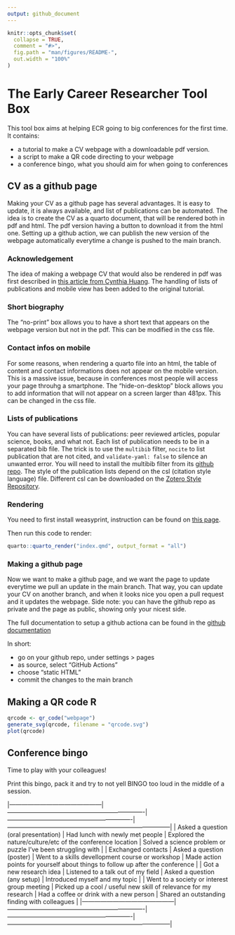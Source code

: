 ```yaml
---
output: github_document
---
```

```r
knitr::opts_chunk$set(
  collapse = TRUE,
  comment = "#>",
  fig.path = "man/figures/README-",
  out.width = "100%"
)
```

# The Early Career Researcher Tool Box

This tool box aims at helping ECR going to big conferences for the first time.
It contains:

- a tutorial to make a CV webpage with a downloadable pdf version.
- a script to make a QR code directing to your webpage
- a conference bingo, what you should aim for when going to conferences

## CV as a github page

Making your CV as a github page has several advantages.
It is easy to update, it is always available, and list of publications can be automated.
The idea is to create the CV as a quarto document, that will be rendered both in pdf and html.
The pdf version having a button to download it from the html one.
Setting up a github action, we can publish the new version of the webpage automatically everytime a change is pushed to the main branch.

### Acknowledgement

The idea of making a webpage CV that would also be rendered in pdf was first described in [this article from Cynthia Huang](https://www.cynthiahqy.com/posts/cv-html-pdf/).
The handling of lists of publications and mobile view has been added to the original tutorial.


### Short biography
The "no-print" box allows you to have a short text that appears on the webpage version but not in the pdf.
This can be modified in the css file.


### Contact infos on mobile
For some reasons, when rendering a quarto file into an html, the table of content and contact informations does not appear on the mobile version.
This is a massive issue, because in conferences most people will access your page throuhg a smartphone.
The "hide-on-desktop" block allows you to add information that will not appear on a screen larger than 481px.
This can be changed in the css file.


### Lists of publications
You can have several lists of publications: peer reviewed articles, popular science, books, and what not.
Each list of publication needs to be in a separated bib file.
The trick is to use the `multibib` filter, `nocite` to list publication that are not cited, and `validate-yaml: false` to silence an unwanted error.
You will need to install the multibib filter from its [github repo](https://github.com/pandoc-ext/multibib#readme).
The style of the publication lists depend on the csl (citation style language) file.
Different csl can be downloaded on the [Zotero Style Repository](https://www.zotero.org/styles).


### Rendering

You need to first install weasyprint, instruction can be found on [this page](https://doc.courtbouillon.org/weasyprint/stable/first_steps.html#installation).

Then run this code to render:

```r
quarto::quarto_render("index.qmd", output_format = "all")
```

### Making a github page

Now we want to make a github page, and we want the page to update everytime we pull an update in the main branch.
That way, you can update your CV on another branch, and when it looks nice you open a pull request and it updates the webpage.
Side note: you can have the github repo as private and the page as public, showing only your nicest side.

The full documentation to setup a github actiona can be found in the [github documentation](https://docs.github.com/en/pages/getting-started-with-github-pages/configuring-a-publishing-source-for-your-github-pages-site#publishing-with-a-custom-github-actions-workflow)

In short:

- go on your github repo, under settings > pages
- as source, select "GitHub Actions"
- choose "static HTML"
- commit the changes to the main branch


## Making a QR code R

```r
qrcode <- qr_code("webpage")
generate_svg(qrcode, filename = "qrcode.svg")
plot(qrcode)
```

## Conference bingo

Time to play with your colleagues!

Print this bingo, pack it and try to not yell BINGO too loud in the middle of a session.

|---------------------------------------------|-------------------------------------------------------------------|-------------------------------------------------------------|--------------------------------------------------------------------------------|
|     Asked a question (oral presentation)    |                  Had lunch with newly met people                  | Explored the  nature/culture/etc of the conference location |          Solved a science problem or puzzle I've been struggling with          |
|              Exchanged contacts             |                     Asked a question (poster)                     |       Went to a skills devellopment course or workshop      | Made action points for yourself about things to follow up after the conference |
|           Got a new research idea           |                 Listened to a talk out of my field                |                 Asked a question (any setup)                |                         Introduced myself and my topic                         |
| Went to a society or interest group meeting | Picked up a cool / useful new skill of relevance for my research  |           Had a coffee or drink with a new person           |                  Shared an outstanding finding with colleagues                 |
|---------------------------------------------|-------------------------------------------------------------------|-------------------------------------------------------------|--------------------------------------------------------------------------------|
